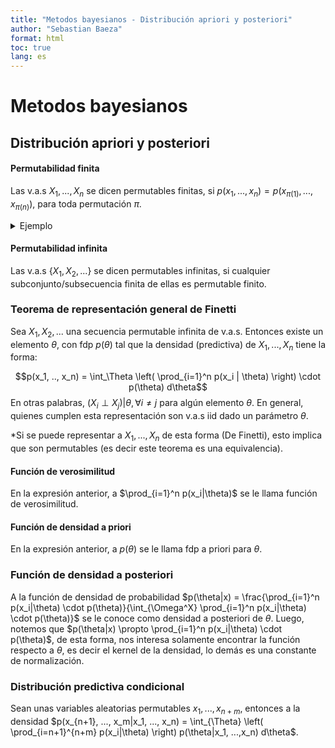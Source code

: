 ```yaml
---
title: "Metodos bayesianos - Distribución apriori y posteriori"
author: "Sebastian Baeza"
format: html
toc: true
lang: es
---
```


# Metodos bayesianos

## Distribución apriori y posteriori

#### Permutabilidad finita

Las v.a.s $X_1, ..., X_n$ se dicen permutables finitas, si $p(x_1, ..., x_n) = p(x_{\pi(1)}, ..., x_{\pi(n)})$, para toda permutación $\pi$.

<details>
<summary>Ejemplo</summary>
Por ejemplo, si $X_1, X_2, X_3$ son permutables finitas, entonces se sigue que $P(X_1 = a, X_2 = b, X_3 = c) = P(X_1 = c, X_2 = a, X_3 = b), \forall a,b,c$ en el espacio muestral.
</details>

#### Permutabilidad infinita

Las v.a.s $\{ X_1, X_2, ... \}$ se dicen permutables infinitas, si cualquier subconjunto/subsecuencia finita de ellas es permutable finito.

### Teorema de representación general de Finetti

Sea $X_1, X_2, ...$ una secuencia permutable infinita de v.a.s. Entonces existe un elemento $\theta$, con fdp $p(\theta)$ tal que la densidad (predictiva) de $X_1, ..., X_n$ tiene la forma:

$$p(x_1, .., x_n) = \int_\Theta \left( \prod_{i=1}^n p(x_i | \theta) \right) \cdot p(\theta) d\theta$$
En otras palabras, $(X_i \perp X_j )| \theta, \forall i \neq j$ para algún elemento $\theta$. En general, quienes cumplen esta representación son v.a.s iid dado un parámetro $\theta$.

*Si se puede representar a $X_1, ..., X_n$ de esta forma (De Finetti), esto implica que son permutables (es decir este teorema es una equivalencia).

#### Función de verosimilitud

En la expresión anterior, a $\prod_{i=1}^n p(x_i|\theta)$ se le llama función de verosimilitud.

#### Función de densidad a priori

En la expresión anterior, a $p(\theta)$ se le llama fdp a priori para $\theta$.

### Función de densidad a posteriori

A la función de densidad de probabilidad $p(\theta|x) = \frac{\prod_{i=1}^n p(x_i|\theta) \cdot p(\theta)}{\int_{\Omega^X} \prod_{i=1}^n p(x_i|\theta) \cdot p(\theta)}$ se le conoce como densidad a posteriori de $\theta$. Luego, notemos que $p(\theta|x) \propto \prod_{i=1}^n p(x_i|\theta) \cdot p(\theta)$, de esta forma, nos interesa solamente encontrar la función respecto a $\theta$, es decir el kernel de la densidad, lo demás es una constante de normalización.

### Distribución predictiva condicional

Sean unas variables aleatorias permutables $x_1, ..., x_{n+m}$, entonces a la densidad $p(x_{n+1}, ..., x_m|x_1, ..., x_n) = \int_{\Theta} \left( \prod_{i=n+1}^{n+m} p(x_i|\theta) \right) p(\theta|x_1, ...,x_n) d\theta$.